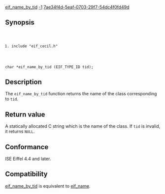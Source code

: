 [[Property:title|eif_name_by_tid]]
[[Property:weight|-1]]
[[Property:uuid|7ae34f4d-5eaf-0703-29f7-54dc4f0fd49d]]
==Synopsis==

<code lang="text">
#include "eif_cecil.h"

char *eif_name_by_tid (EIF_TYPE_ID tid);
</code>

==Description==

The <code lang="text">eif_name_by_tid</code> function returns the name of the class corresponding to <code lang="text">tid</code>. 

==Return value==

A statically allocated C string which is the name of the class. If <code lang="text">tid</code> is invalid, it returns <code lang="text">NULL</code>. 

==Conformance==

ISE Eiffel 4.4 and later. 

==Compatibility==

[[eif_name_by_tid]] is equivalent to [[eif_name]]. 


{{SeeAlso| <br/>
[[eif_type]] <br/>
[[eif_type_by_reference]] <br/>
[[eif_type_id]] }}




